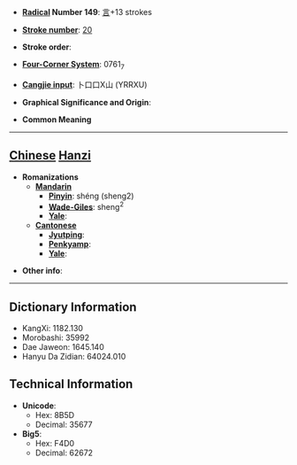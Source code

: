 * '''[[Wiktionary:Chinese radical index| Radical]] Number 149''': [[Wiktionary:Chinese radical index 言|言]]+13 strokes

* '''[[Wiktionary:Chinese total strokes index|Stroke number]]''': [[Wiktionary:Chinese total strokes index 20|20]]

* '''Stroke order''': 

* '''[[Wiktionary:Chinese four corner index|Four-Corner System]]''': 0761<sub>7</sub>

* '''[[Wiktionary:Chinese Cangjie index|Cangjie input]]''': 卜口口X山 (YRRXU)

* '''Graphical Significance and Origin''': 

* '''Common Meaning'''

----

== [[Chinese]] [[Hanzi]] ==

* '''Romanizations'''
** '''[[Mandarin]]'''
*** '''[[Pinyin]]''': shéng (sheng2)
*** '''[[Wade-Giles]]''': sheng<sup>2</sup>
*** '''[[Yale]]''': 
** '''[[Cantonese]]'''
*** '''[[Jyutping]]''':
*** '''[[Penkyamp]]''': 
*** '''[[Yale]]''': 

* '''Other info''': 

----

== Dictionary Information ==

* KangXi: 1182.130
* Morobashi: 35992
* Dae Jaweon: 1645.140
* Hanyu Da Zidian: 64024.010

== Technical Information ==

* '''Unicode''':
** Hex: 8B5D
** Decimal: 35677
* '''Big5''':
** Hex: F4D0
** Decimal: 62672